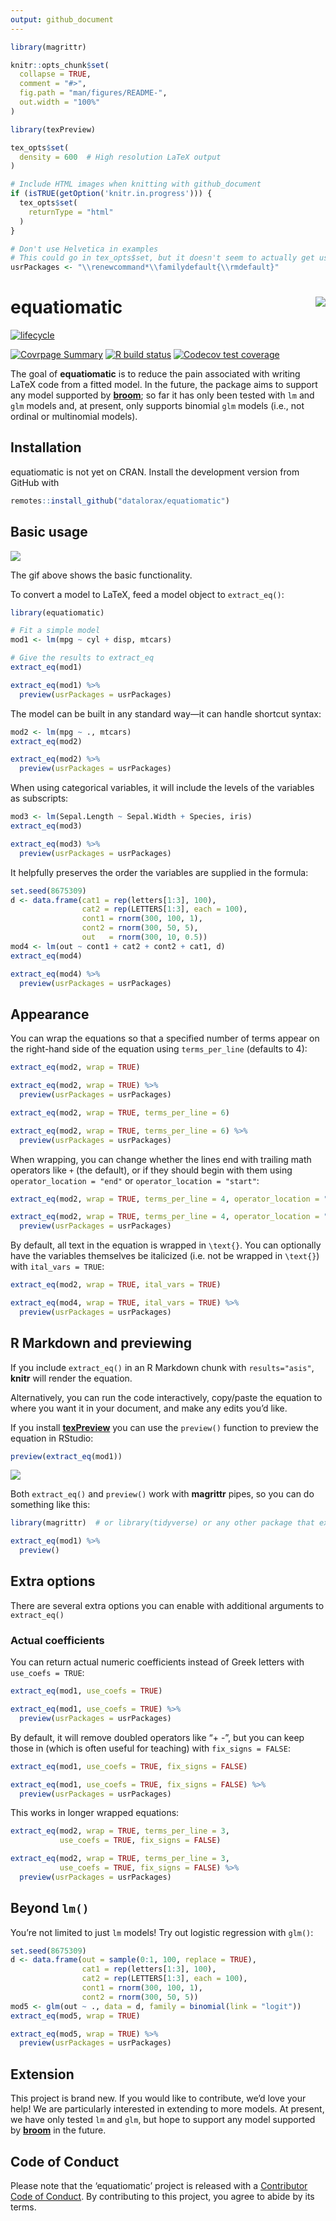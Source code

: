 ```yaml
---
output: github_document
---
```


<!-- README.md is generated from README.Rmd. Please edit that file -->

```r
library(magrittr)

knitr::opts_chunk$set(
  collapse = TRUE,
  comment = "#>",
  fig.path = "man/figures/README-",
  out.width = "100%"
)

library(texPreview)

tex_opts$set(
  density = 600  # High resolution LaTeX output
)

# Include HTML images when knitting with github_document
if (isTRUE(getOption('knitr.in.progress'))) {
  tex_opts$set(
    returnType = "html"
  )
} 

# Don't use Helvetica in examples
# This could go in tex_opts$set, but it doesn't seem to actually get used there
usrPackages <- "\\renewcommand*\\familydefault{\\rmdefault}"
```

# equatiomatic <img src="man/figures/logo.png" align="right"/>

<!-- badges: start -->
[![lifecycle](https://img.shields.io/badge/lifecycle-experimental-orange.svg)](https://www.tidyverse.org/lifecycle/#experimental)

[![Covrpage Summary](https://img.shields.io/badge/covrpage-Last_Build_2019_06_19-brightgreen.svg)](https://tinyurl.com/y43gpto4)
<!-- [![codecov](https://codecov.io/gh/datalorax/equatiomatic/branch/master/graph/badge.svg)](https://codecov.io/gh/datalorax/equatiomatic) -->
[![R build status](https://github.com/datalorax/equatiomatic/workflows/R-CMD-check/badge.svg)](https://github.com/datalorax/equatiomatic/actions)
[![Codecov test coverage](https://codecov.io/gh/datalorax/equatiomatic/branch/master/graph/badge.svg)](https://codecov.io/gh/datalorax/equatiomatic?branch=master)
<!-- badges: end -->

The goal of **equatiomatic** is to reduce the pain associated with writing LaTeX
code from a fitted model. In the future, the package aims to support any model
supported by [**broom**](https://cran.r-project.org/package=broom); so far it
has only been tested with `lm` and `glm` models and, at present, only supports binomial `glm` models (i.e., not ordinal or multinomial models).


## Installation

equatiomatic is not yet on CRAN. Install the development version from GitHub with

```r
remotes::install_github("datalorax/equatiomatic")
```


## Basic usage

![](https://github.com/datalorax/equatiomatic/raw/master/img/equatiomatic.gif)

The gif above shows the basic functionality. 

To convert a model to LaTeX, feed a model object to `extract_eq()`:

```r
library(equatiomatic)

# Fit a simple model
mod1 <- lm(mpg ~ cyl + disp, mtcars)

# Give the results to extract_eq
extract_eq(mod1)
```

```r
extract_eq(mod1) %>% 
  preview(usrPackages = usrPackages)
```

The model can be built in any standard way—it can handle shortcut syntax: 

```r
mod2 <- lm(mpg ~ ., mtcars)
extract_eq(mod2)
```

```r
extract_eq(mod2) %>% 
  preview(usrPackages = usrPackages)
```

When using categorical variables, it will include the levels of the variables as subscripts:

```r
mod3 <- lm(Sepal.Length ~ Sepal.Width + Species, iris)
extract_eq(mod3)
```

```r
extract_eq(mod3) %>% 
  preview(usrPackages = usrPackages)
```

It helpfully preserves the order the variables are supplied in the formula:

```r
set.seed(8675309)
d <- data.frame(cat1 = rep(letters[1:3], 100),
                cat2 = rep(LETTERS[1:3], each = 100),
                cont1 = rnorm(300, 100, 1),
                cont2 = rnorm(300, 50, 5),
                out   = rnorm(300, 10, 0.5))
mod4 <- lm(out ~ cont1 + cat2 + cont2 + cat1, d)
extract_eq(mod4)
```

```r
extract_eq(mod4) %>% 
  preview(usrPackages = usrPackages)
```

## Appearance

You can wrap the equations so that a specified number of terms appear on the right-hand side of the equation using `terms_per_line` (defaults to 4):

```r
extract_eq(mod2, wrap = TRUE)
```

```r
extract_eq(mod2, wrap = TRUE) %>% 
  preview(usrPackages = usrPackages)
```

```r
extract_eq(mod2, wrap = TRUE, terms_per_line = 6)
```

```r
extract_eq(mod2, wrap = TRUE, terms_per_line = 6) %>% 
  preview(usrPackages = usrPackages)
```

When wrapping, you can change whether the lines end with trailing math operators like `+` (the default), or if they should begin with them using `operator_location = "end"` or `operator_location = "start"`:

```r
extract_eq(mod2, wrap = TRUE, terms_per_line = 4, operator_location = "start")
```

```r
extract_eq(mod2, wrap = TRUE, terms_per_line = 4, operator_location = "start") %>% 
  preview(usrPackages = usrPackages)
```

By default, all text in the equation is wrapped in `\text{}`. You can optionally have the variables themselves be italicized (i.e. not be wrapped in `\text{}`) with `ital_vars = TRUE`:

```r
extract_eq(mod2, wrap = TRUE, ital_vars = TRUE)
```

```r
extract_eq(mod4, wrap = TRUE, ital_vars = TRUE) %>% 
  preview(usrPackages = usrPackages)
```


## R Markdown and previewing

If you include `extract_eq()` in an R Markdown chunk with `results="asis"`, **knitr** will render the equation.

Alternatively, you can run the code interactively, copy/paste the equation to where you want it in your document, and make any edits you'd like. 

If you install [**texPreview**](https://cran.r-project.org/package=texPreview) you can use the `preview()` function to preview the equation in RStudio:

```r
preview(extract_eq(mod1))
```

![](man/figures/preview.png)

Both `extract_eq()` and `preview()` work with **magrittr** pipes, so you can do something like this:

```r
library(magrittr)  # or library(tidyverse) or any other package that exports %>%

extract_eq(mod1) %>% 
  preview()
```


## Extra options

There are several extra options you can enable with additional arguments to `extract_eq()`

### Actual coefficients

You can return actual numeric coefficients instead of Greek letters with `use_coefs = TRUE`:

```r
extract_eq(mod1, use_coefs = TRUE)
```

```r
extract_eq(mod1, use_coefs = TRUE) %>% 
  preview(usrPackages = usrPackages)
```

By default, it will remove doubled operators like "+ -", but you can keep those in (which is often useful for teaching) with `fix_signs = FALSE`:

```r
extract_eq(mod1, use_coefs = TRUE, fix_signs = FALSE)
```

```r
extract_eq(mod1, use_coefs = TRUE, fix_signs = FALSE) %>% 
  preview(usrPackages = usrPackages)
```

This works in longer wrapped equations:

```r
extract_eq(mod2, wrap = TRUE, terms_per_line = 3,
           use_coefs = TRUE, fix_signs = FALSE)
```

```r
extract_eq(mod2, wrap = TRUE, terms_per_line = 3, 
           use_coefs = TRUE, fix_signs = FALSE) %>% 
  preview(usrPackages = usrPackages)
```


## Beyond `lm()`

You're not limited to just `lm` models! Try out logistic regression with `glm()`:

```r
set.seed(8675309)
d <- data.frame(out = sample(0:1, 100, replace = TRUE),
                cat1 = rep(letters[1:3], 100),
                cat2 = rep(LETTERS[1:3], each = 100),
                cont1 = rnorm(300, 100, 1),
                cont2 = rnorm(300, 50, 5))
mod5 <- glm(out ~ ., data = d, family = binomial(link = "logit"))
extract_eq(mod5, wrap = TRUE)
```

```r
extract_eq(mod5, wrap = TRUE) %>% 
  preview(usrPackages = usrPackages)
```


## Extension

This project is brand new. If you would like to contribute, we'd love your help!
We are particularly interested in extending to more models. At present, we have
only tested `lm` and `glm`, but hope to support any model supported by
[**broom**](https://cran.r-project.org/package=broom) in the future.


## Code of Conduct

Please note that the 'equatiomatic' project is released with a
[Contributor Code of Conduct](CODE_OF_CONDUCT.md).
By contributing to this project, you agree to abide by its terms.
